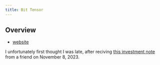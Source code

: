 ```yaml
---
title: Bit Tensor
---
```


## Overview

- [website]()


I unfortunately first thought I was late, after reciving [this investment note](_from-stuart.qmd) from a friend on November 8, 2023.